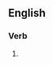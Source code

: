 ==English==

===Verb===
{{head|en|present participle}}

# {{present participle of|popularise|lang=en|nocat=1}}